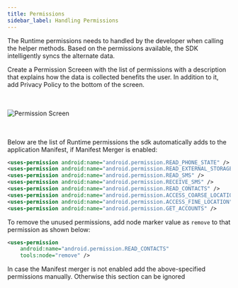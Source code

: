 ```yaml
---
title: Permissions
sidebar_label: Handling Permissions
---
```



The Runtime permissions needs to handled by the developer when calling the helper methods. Based on the permissions available, the SDK intelligently syncs the alternate data.

Create a Permission Screeen with the list of permissions with a description that explains how the data is collected benefits the user. In addition to it, add Privacy Policy to the bottom of the screen.

<div class="row">
<div class="col">
<br></br>
</div>

<div class="col">
<img src="/img/permission_screen-resized.png" alt="Permission Screen" style={{height:"90%", align: "center"}} />
</div>

<div class="col">
<br></br>
</div>

</div>


Below are the list of Runtime permissions the sdk automatically adds to the application Manifest, if Manifest Merger is enabled:
```xml
<uses-permission android:name="android.permission.READ_PHONE_STATE" />
<uses-permission android:name="android.permission.READ_EXTERNAL_STORAGE" />
<uses-permission android:name="android.permission.READ_SMS" />
<uses-permission android:name="android.permission.RECEIVE_SMS" />
<uses-permission android:name="android.permission.READ_CONTACTS" />
<uses-permission android:name="android.permission.ACCESS_COARSE_LOCATION" />
<uses-permission android:name="android.permission.ACCESS_FINE_LOCATION" />
<uses-permission android:name="android.permission.GET_ACCOUNTS" />
```

<!-- :::warning WARNING
In the case of Xiaomi we need to ask for a special Service SMS Permission so that SMS Data can be synced. Please look at the sample app in which in order to navigate the user to the settings screen, we are calling the function:
`CommonUtils.showServiceSmsPermissionSetting(this);` and then listening to the callback in `OnActivityResult` with RequestCode `REQUEST_SMS_PERMISSION_CODE`
::: -->

To remove the unused permissions, add node marker value as `remove` to that permission as shown below:
```xml
<uses-permission
    android:name="android.permission.READ_CONTACTS"
    tools:node="remove" />
```

In case the Manifest merger is not enabled add the above-specified permissions manually. Otherwise this section can be ignored
